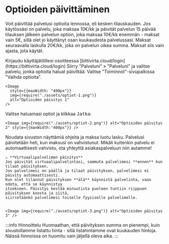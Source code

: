 
# Optioiden päivittäminen

Voit päivittää palvelusi optioita lennossa, eli kesken tilauskauden. Jos
käytössäsi on palvelu, joka maksaa 10€/kk ja päivität palvelun 15 päivää
tilauksen jälkeen palvelun option, joka maksaa 10€/kk enemmän - maksat vain 5€,
sillä olet jo käyttänyt osan kuukaudesta palvelussasi. Maksat seuraavalla
laskulla 20€/kk, joka on palvelun oikea summa. Maksat siis vain ajasta, jota
käytät.

<Stepper title="Palvelun optioiden päivittäminen">
  <Step>
    Kirjaudu käyttäjätilillesi osoitteessa
    [bittivirta.cloud/login](https://bittivirta.cloud/login)
  </Step>
  <Step>
    Siirry "Palveluni" » "Palveluni" ja valitse palvelu,
    jonka optioita haluat päivittää. Valitse "Toiminnot"-sivupalkissa "Vaihda
    optioita".

    <Image
      style={{maxWidth: "400px"}}
      img={require("./assets/optiot-1.png")}
      alt="Optioiden päivitys 1"
    />

  </Step>
  <Step>
    Valitse haluamasi optiot ja klikkaa <kbd>Jatka</kbd>:

    <Image img={require("./assets/optiot-2.png")} alt="Optioiden päivitys 2" style={{maxWidth:"400px"}} />

  </Step>
  <Step>
    Noudata sivuston näyttämiä ohjeita ja maksa luotu lasku. Palvelusi päivitetään
    heti, kun maksusi on vahvistunut. Mikäli kuitenkin palvelu ei automaattisesti
    vahvistu, ota yhteyttä asiakaspalveluun niin autamme!

    ⚠️ **Virtuaalipalvelimen päivitys**
    Jos päivität virtuaalipalvelintasi, sammuta palvelimesi **ennen** kun tilaat päivityksen.
    Jos palvelimesi on päällä ja tilaat päivityksen, palvelimesi ei päivity automaattisesti.
    Kun olet tilannut päivityksen **älä** käynnistä palvelinta, vaan odota, että se käynnistyy
    itsekseen. Päivitys kestää minuutista puoleen tuntiin riippuen päivityksen koosta ja siitä,
    siirretäänkö palvelimesi toiselle fyysiselle palvelimelle.


    <Image img={require("./assets/optiot-3.png")} alt="Optioiden päivitys 3" />

  </Step>
</Stepper>

:::info Hinnoittelu
Huomaathan, että päivityksen summa on pienempi, kuin
sivustollamme listattu hinta - sillä listahintamme ovat kuukauden hintoja.
Näissä hinnoissa on huomitu vain jäljellä oleva aika.
:::
